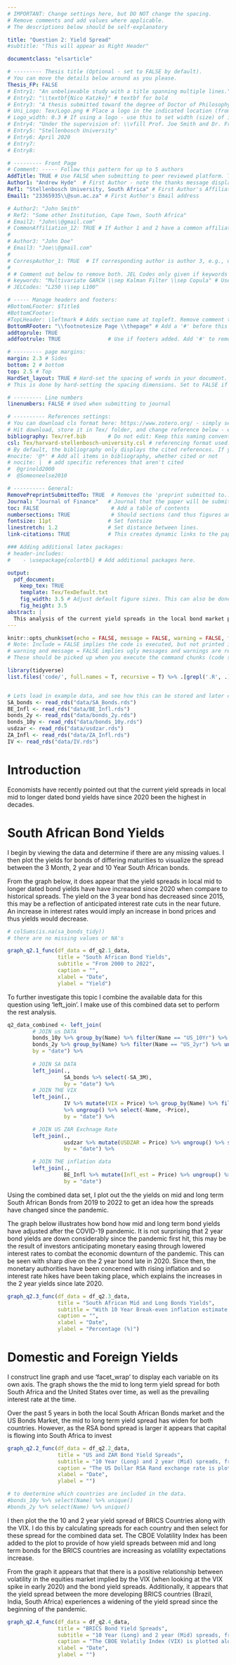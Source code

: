 ```yaml
---
# IMPORTANT: Change settings here, but DO NOT change the spacing.
# Remove comments and add values where applicable.
# The descriptions below should be self-explanatory

title: "Question 2: Yield Spread"
#subtitle: "This will appear as Right Header"

documentclass: "elsarticle"

# --------- Thesis title (Optional - set to FALSE by default).
# You can move the details below around as you please.
Thesis_FP: FALSE
# Entry1: "An unbelievable study with a title spanning multiple lines."
# Entry2: "\\textbf{Nico Katzke}" # textbf for bold
# Entry3: "A thesis submitted toward the degree of Doctor of Philosophy"
# Uni_Logo: Tex/Logo.png # Place a logo in the indicated location (from your root, e.g. defaults to ~/Tex/Logo.png) and uncomment this line. Leave uncommented for no image
# Logo_width: 0.3 # If using a logo - use this to set width (size) of image
# Entry4: "Under the supervision of: \\vfill Prof. Joe Smith and Dr. Frank Smith"
# Entry5: "Stellenbosch University"
# Entry6: April 2020
# Entry7:
# Entry8:

# --------- Front Page
# Comment: ----- Follow this pattern for up to 5 authors
AddTitle: TRUE # Use FALSE when submitting to peer reviewed platform. This will remove author names.
Author1: "Andrew Hyde"  # First Author - note the thanks message displayed as an italic footnote of first page.
Ref1: "Stellenbosch University, South Africa" # First Author's Affiliation
Email1: "23365935\\@sun.ac.za" # First Author's Email address

# Author2: "John Smith"
# Ref2: "Some other Institution, Cape Town, South Africa"
# Email2: "John\\@gmail.com"
# CommonAffiliation_12: TRUE # If Author 1 and 2 have a common affiliation. Works with _13, _23, etc.
# 
# Author3: "John Doe"
# Email3: "Joe\\@gmail.com"
# 
# CorrespAuthor_1: TRUE  # If corresponding author is author 3, e.g., use CorrespAuthor_3: TRUE
# 
# # Comment out below to remove both. JEL Codes only given if keywords also given.
# keywords: "Multivariate GARCH \\sep Kalman Filter \\sep Copula" # Use \\sep to separate
# JELCodes: "L250 \\sep L100"

# ----- Manage headers and footers:
#BottomLFooter: $Title$
#BottomCFooter:
#TopLHeader: \leftmark # Adds section name at topleft. Remove comment to add it.
BottomRFooter: "\\footnotesize Page \\thepage" # Add a '#' before this line to remove footer.
addtoprule: TRUE
addfootrule: TRUE               # Use if footers added. Add '#' to remove line.

# --------- page margins:
margin: 2.3 # Sides
bottom: 2 # bottom
top: 2.5 # Top
HardSet_layout: TRUE # Hard-set the spacing of words in your document. This will stop LaTeX squashing text to fit on pages, e.g.
# This is done by hard-setting the spacing dimensions. Set to FALSE if you want LaTeX to optimize this for your paper.

# --------- Line numbers
linenumbers: FALSE # Used when submitting to journal

# ---------- References settings:
# You can download cls format here: https://www.zotero.org/ - simply search for your institution. You can also edit and save cls formats here: https://editor.citationstyles.org/about/
# Hit download, store it in Tex/ folder, and change reference below - easy.
bibliography: Tex/ref.bib       # Do not edit: Keep this naming convention and location.
csl: Tex/harvard-stellenbosch-university.csl # referencing format used.
# By default, the bibliography only displays the cited references. If you want to change this, you can comment out one of the following:
#nocite: '@*' # Add all items in bibliography, whether cited or not
# nocite: |  # add specific references that aren't cited
#  @grinold2000
#  @Someoneelse2010

# ---------- General:
RemovePreprintSubmittedTo: TRUE  # Removes the 'preprint submitted to...' at bottom of titlepage
Journal: "Journal of Finance"   # Journal that the paper will be submitting to, if RemovePreprintSubmittedTo is set to TRUE.
toc: FALSE                       # Add a table of contents
numbersections: TRUE             # Should sections (and thus figures and tables) be numbered?
fontsize: 11pt                  # Set fontsize
linestretch: 1.2                # Set distance between lines.
link-citations: TRUE            # This creates dynamic links to the papers in reference list.

### Adding additional latex packages:
# header-includes:
#    - \usepackage{colortbl} # Add additional packages here.

output:
  pdf_document:
    keep_tex: TRUE
    template: Tex/TexDefault.txt
    fig_width: 3.5 # Adjust default figure sizes. This can also be done in the chunks of the text.
    fig_height: 3.5
abstract: |
  This analysis of the current yield spreads in the local bond market places the current high spreads into historical context.
---
```


<!-- First: Set your default preferences for chunk options: -->

<!-- If you want a chunk's code to be printed, set echo = TRUE. message = FALSE stops R printing ugly package loading details in your final paper too. I also suggest setting warning = FALSE and checking for warnings in R, else you might find ugly warnings in your paper. -->

```r
knitr::opts_chunk$set(echo = FALSE, message = FALSE, warning = FALSE, fig.width = 6, fig.height = 5, fig.pos="H", fig.pos = 'H')
# Note: Include = FALSE implies the code is executed, but not printed in your pdf.
# warning and message = FALSE implies ugly messages and warnings are removed from your pdf.
# These should be picked up when you execute the command chunks (code sections below) in your rmd, not printed in your paper!

library(tidyverse)
list.files('code/', full.names = T, recursive = T) %>% .[grepl('.R', .)] %>% as.list() %>% walk(~source(.))


# Lets load in example data, and see how this can be stored and later called from your 'data' folder.
SA_bonds <- read_rds("data/SA_Bonds.rds")
BE_Infl <- read_rds("data/BE_Infl.rds")
bonds_2y <- read_rds("data/bonds_2y.rds")
bonds_10y <- read_rds("data/bonds_10y.rds")
usdzar <- read_rds("data/usdzar.rds")
ZA_Infl <- read_rds("data/ZA_Infl.rds")
IV <- read_rds("data/IV.rds")


```


<!-- ############################## --> 
<!-- # Start Writing here: -->
<!-- ############################## -->

# Introduction \label{Introduction}

Economists have recently pointed out that the current yield spreads in local mid to longer dated bond yields have since 2020 been the highest in decades.

# South African Bond Yields
I begin by viewing the data and determine if there are any missing values. I then plot the yields for bonds of differing maturities to visualize the spread between the 3 Month, 2 year and 10 Year South African bonds.

From the graph below, it does appear that the yield spreads in local mid to longer dated bond yields have have increased since 2020 when compare to historical spreads. The yield on the 3 year bond has decreased since 2015, this may be a reflection of anticipated interest rate cuts in the near future. An increase in interest rates would imply an increase in bond prices and thus yields would decrease.

```r

# colSums(is.na(sa_bonds_tidy))
# there are no missing values or NA's

graph_q2.1_func(df_data = df_q2.1_data,
                title = "South African Bond Yields",
                subtitle = "From 2000 to 2022",
                caption = "",
                xlabel = "Date",
                ylabel = "Yield")

```

To further investigate this topic I combine the available data for this question using 'left_join'. I make use of this combined data set to perform the rest analysis.

```r

q2_data_combined <- left_join(
        # JOIN us DATA
        bonds_10y %>% group_by(Name) %>% filter(Name == "US_10Yr") %>% ungroup() %>% select(-Name),
        bonds_2y %>% group_by(Name) %>% filter(Name == "US_2yr") %>% ungroup() %>% select(-Name),
        by = "date") %>%
    
        # JOIN SA DATA
        left_join(.,
                  SA_bonds %>% select(-SA_3M),
                  by = "date") %>%
        # JOIN THE VIX
        left_join(.,
                  IV %>% mutate(VIX = Price) %>% group_by(Name) %>% filter(Name == "VIX")
                  %>% ungroup() %>% select(-Name, -Price),
                  by = "date") %>%

        # JOIN US ZAR Exchnage Rate
        left_join(.,
                  usdzar %>% mutate(USDZAR = Price) %>% ungroup() %>% select(-Name, -Price),
                  by = "date") %>%

        # JOIN THE inflation data
        left_join(.,
                  BE_Infl %>% mutate(Infl_est = Price) %>% ungroup() %>% select(-Name, -Price),
                  by = "date")


```

Using the combined data set, I plot out the the yields on mid and long term South African Bonds from 2019 to 2022 to get an idea how the spreads have changed since the pandemic.

The graph below illustrates how bond how mid and long term bond yields have adjusted after the COVID-19 pandemic. It is not surprising that 2 year bond yields are down considerably since the pandemic first hit, this may be the result of investors anticipating monetary easing through lowered interest rates to combat the economic downturn of the pandemic. This can be seen with sharp dive on the 2 year bond late in 2020. Since then, the monetary authorities have been concerned with rising inflation and so interest rate hikes have been taking place, which explains the increases in the 2 year yields since late 2020.

```r

graph_q2.3_func(df_data = df_q2.3_data,
                title = "South African Mid and Long Bonds Yields",
                subtitle = "With 10 Year Break-even inflation estimate, from 2019 to 2022",
                caption = "",
                xlabel = "Date",
                ylabel = "Percentage (%)")

```

# Domestic and Foreign Yields

I construct line graph and use 'facet_wrap' to display each variable on its own axis. The graph shows the the mid to long term yield spread for both South Africa and the United States over time, as well as the prevailing interest rate at the time.

Over the past 5 years in both the local South African Bonds market and the US Bonds Market, the mid to long term yield spread has widen for both countries. However, as the RSA bond spread is larger it appears that capital is flowing into South Africa to invest 

```r

graph_q2.2_func(df_data = df_q2.2_data,
                title = "US and ZAR Bond Yield Spreads",
                subtitle = "10 Year (Long) and 2 year (Mid) spreads, from 2018 to 2022",
                caption = "The US Dollar RSA Rand exchange rate is plotted alongside yield spreads.",
                xlabel = "Date",
                ylabel = "")

```

```r

# to deetermine which countries are included in the data.
#bonds_10y %>% select(Name) %>% unique()
#bonds_2y %>% select(Name) %>% unique()

```

I then plot the the 10 and 2 year yield spread of BRICS Countries along with the VIX. I do this by calculating spreads for each country and then select for these spread for the combined data set. The CBOE Volatility Index has been added to the plot to provide of how yield spreads between mid and long term bonds for the BRICS countries are increasing as volatility expectations increase.

From the graph it appears that that there is a positive relationship between volatility in the equities market implied by the VIX (when looking at the VIX spike in early 2020) and the bond yield spreads. Additionally, it appears that the yield spread between the more developing BRICS countries (Brazil, India, South Africa) experiences a widening of the yield spread since the beginning of the pandemic.

```r

graph_q2.4_func(df_data = df_q2.4_data,
                title = "BRICS Bond Yield Spreads",
                subtitle = "10 Year (Long) and 2 year (Mid) spreads, from 2018 to 2022",
                caption = "The CBOE Volatily Index (VIX) is plotted alongside yield spreads.",
                xlabel = "Date",
                ylabel = "")


```



